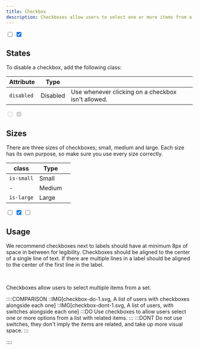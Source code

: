 ```yaml
---
title: Checkbox
description: Checkboxes allow users to select one or more items from a set.
---
```


<Preview center>
  <input type="checkbox" />
  <input type="checkbox" checked />
</Preview>

## States

To disable a checkbox, add the following class:

| Attribute  | Type     |                                                    |
| ---------- | -------- | -------------------------------------------------- |
| `disabled` | Disabled | Use whenever clicking on a checkbox isn't allowed. |

<Preview center>
  <input type="checkbox" disabled /> <input type="checkbox" checked disabled />
</Preview>

## Sizes

There are three sizes of checkboxes; small, medium and large. Each size has its own purpose, so make sure you use every size correctly.

| class      | Type   |             |
| ---------- | ------ | ----------- |
| `is-small` | Small  |             |
| -          | Medium |             |
| `is-large` | Large  |             |

<Preview center>
  <div class="u-flex u-flex-vertical u-gap-16 ">
    <div class="u-flex u-gap-16 u-main-center u-cross-center">
      <input type="checkbox" class="is-small" />
      <input type="checkbox" checked />
      <input type="checkbox" class="is-large" />
    </div>
  </div>
</Preview>

## Usage

We recommend checkboxes next to labels should have at minimum 8px of space in between for legibility. Checkboxes should be aligned to the center of a single line of text. If there are multiple lines in a label should be aligned to the center of the first line in the label.

<br />

Checkboxes allow users to select multiple items from a set.

::::COMPARISON
::IMG[checkbox-do-1.svg, A list of users with checkboxes alongside each one]
::IMG[checkbox-dont-1.svg, A list of users, with switches alongside each one]
:::DO
Use checkboxes to allow users select one or more options from a list with related items.
:::
:::DONT
Do not use switches, they don't imply the items are related, and take up more visual space.
:::

::::

